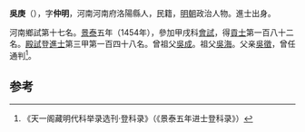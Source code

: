 '''吳庚'''（{{bd|1417年||？}}），字'''仲明'''，河南河南府洛陽縣人，民籍，[[明朝|明朝]]政治人物。進士出身。

河南鄉試第十七名。[[景泰|景泰]]五年（1454年），參加甲戌科[[會試|會試]]，得[[貢士|貢士]]第一百八十二名。[[殿試|殿試]]登[[進士|進士]]第三甲第一百四十八名。曾祖父[[吳成|吳成]]。祖父[[吳海|吳海]]。父亲[[吳徵|吳徵]]，曾任通判<ref>《天一阁藏明代科举录选刊·登科录》（《景泰五年进士登科录》）</ref>。

==参考==
{{reflist}}
{{明朝人物小作品}}
{{景泰五年甲戌科殿試金榜}}